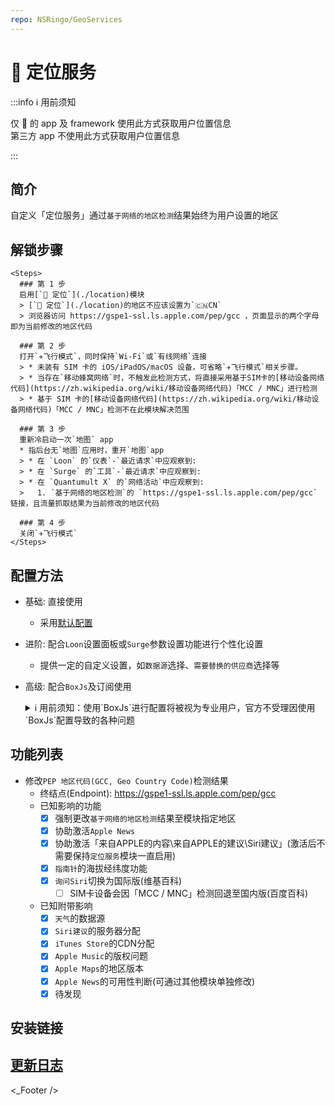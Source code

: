 ```yaml
---
repo: NSRingo/GeoServices
---
```



# 📍 定位服务

:::info ℹ️ 用前须知

仅  的 app 及 framework 使用此方式获取用户位置信息  
第三方 app 不使用此方式获取用户位置信息  

:::
## 简介
自定义「定位服务」通过`基于网络的地区检测`结果始终为用户设置的地区  

## 解锁步骤

    <Steps>
      ### 第 1 步
      启用[`📍 定位`](./location)模块
      > [`📍 定位`](./location)的地区不应该设置为`🇨🇳CN`  
      > 浏览器访问 https://gspe1-ssl.ls.apple.com/pep/gcc ，页面显示的两个字母即为当前修改的地区代码

      ### 第 2 步
      打开`✈️飞行模式`，同时保持`Wi-Fi`或`有线网络`连接
      > * 未装有 SIM 卡的 iOS/iPadOS/macOS 设备，可省略`✈️飞行模式`相关步骤。  
      > * 当存在`移动蜂窝网络`时，不触发此检测方式，将直接采用基于SIM卡的[移动设备网络代码](https://zh.wikipedia.org/wiki/移动设备网络代码)「MCC / MNC」进行检测
      > * 基于 SIM 卡的[移动设备网络代码](https://zh.wikipedia.org/wiki/移动设备网络代码)「MCC / MNC」检测不在此模块解决范围  

      ### 第 3 步
      重新冷启动一次`地图` app
      * 指后台无`地图`应用时，重开`地图`app
      > * 在 `Loon` 的`仪表`-`最近请求`中应观察到:  
      > * 在 `Surge` 的`工具`-`最近请求`中应观察到:  
      > * 在 `Quantumult X` 的`网络活动`中应观察到:  
      >   1. `基于网络的地区检测`的 `https://gspe1-ssl.ls.apple.com/pep/gcc` 链接，且流量抓取结果为当前修改的地区代码  

      ### 第 4 步
      关闭`✈️飞行模式`
    </Steps>

## 配置方法
* 基础: 直接使用
  * 采用[默认配置](#默认设置)
* 进阶: 配合`Loon`设置面板或`Surge`参数设置功能进行个性化设置
  * 提供一定的自定义设置，如`数据源`选择、`需要替换的供应商`选择等
* 高级: 配合`BoxJs`及订阅使用
  <details>
  <summary>ℹ️ 用前须知：使用`BoxJs`进行配置将被视为专业用户，官方不受理因使用`BoxJs`配置导致的各种问题</summary>

  1. 安装`BoxJs`插件并更新引用资源或脚本:
     * 安装方法及下载链接详见: [🧰 BoxJs](../box-js)
  2. 在`BoxJs`的配置面板中进行个性化设置:
     1. 浏览器访问[BoxJs.com](http://boxjs.com)
     2. 在[`应用`](http://boxjs.com/#/app)页面点开` iRingo`折叠
     3. 在[`📍 定位`](http://boxjs.com/#/app/iRingo.Location)根据需要填写您的设置信息
  </details>

## 功能列表
* 修改`PEP 地区代码(GCC, Geo Country Code)`检测结果
  * 终结点(Endpoint): https://gspe1-ssl.ls.apple.com/pep/gcc
  * 已知影响的功能
    - [x] 强制更改`基于网络的地区检测`结果至模块指定地区  
    - [x] 协助激活`Apple News` 
    - [x] 协助激活「来自APPLE的内容\来自APPLE的建议\Siri建议」(激活后不需要保持`定位服务`模块一直启用) 
    - [x] `指南针`的海拔经纬度功能
    - [x] `询问Siri`切换为国际版(维基百科)
      - [ ] SIM卡设备会因「MCC / MNC」检测回退至国内版(百度百科)
  * 已知附带影响
    - [x] `天气`的数据源
    - [x] `Siri建议`的服务器分配
    - [x] `iTunes Store`的CDN分配
    - [x] `Apple Music`的版权问题
    - [x] `Apple Maps`的地区版本
    - [x] `Apple News`的可用性判断(可通过其他模块单独修改) 
    - [x] 待发现

## 安装链接

<ModuleInstall urlPrefix="https://github.com/NSRingo/LocationService/releases/latest/download/">
  <ModuleInstall.Tab type="loon">
    <ModuleInstall.Item
      url="iRingo.Location.plugin"
      badge={[
        {
          type: "tip",
          text: "MitM",
          outline: true,
        },
        {
          type: "info",
          text: "脚本",
          outline: true,
        },
      ]}
    />
  </ModuleInstall.Tab>
  <ModuleInstall.Tab type="surge">
    <ModuleInstall.Item 
      url="iRingo.Location.sgmodule"
      badge={[
        {
          type: "danger",
          text: "MitM",
          outline: true,
        },
        {
          type: "warning",
          text: "脚本",
          outline: true,
        },
      ]}
    />
  </ModuleInstall.Tab>
  <ModuleInstall.Tab type="stash">
    <ModuleInstall.Item
      url="iRingo.Location.stoverride"
      badge={[
        {
          type: "info",
          text: "覆写",
          outline: true,
        },
        {
          type: "info",
          text: "MitM",
          outline: true,
        },
        {
          type: "info",
          text: "脚本",
          outline: true,
        },
      ]}
    />
  </ModuleInstall.Tab>
  <ModuleInstall.Tab type="egern">
    <ModuleInstall.Item
      url="iRingo.Location.yaml"
    />
  </ModuleInstall.Tab>
  <ModuleInstall.Tab type="qx">
    <ModuleInstall.Item
      url="iRingo.Location.snippet"
      badge={[
        {
          type: "danger",
          text: "重写",
          outline: true,
        },
        {
          type: "tip",
          text: "MitM",
          outline: true,
        },
      ]}
    />
  </ModuleInstall.Tab>
</ModuleInstall>

## [更新日志](/changelog/GeoServices/location-service)

<_Footer />
